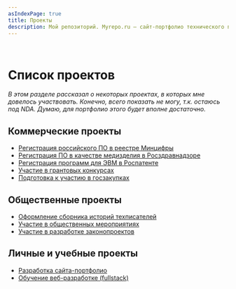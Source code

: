 ```yaml
---
asIndexPage: true
title: Проекты
description: Мой репозиторий. Myrepo.ru – сайт-портфолио технического писателя
---
```


<br />

# Список проектов
*В этом разделе рассказал о некоторых проектах, в которых мне довелось участвовать. Конечно, всего показать не могу, т.к. остаюсь под NDA. Думаю, для портфолио этого будет вполне достаточно.*

## Коммерческие проекты

- [Регистрация российского ПО в реестре Минцифры](./projects/registratsiya-po-v-reyestre-mintsifry.mdx)
- [Регистрация ПО в качестве медизделия в Росздравнадзоре](./projects/registratsiya-po-v-roszdravnadzore.mdx)
- [Регистрация программ для ЭВМ в Роспатенте](./projects/registratsiya-po-v-rospatente.mdx)
- [Участие в грантовых конкурсах](./projects/uchastiye-v-grantovykh-konkursakh.mdx)
- [Подготовка к участию в госзакупках](./projects/podgotovka-k-uchastiyu-v-goszakupkakh.mdx)

## Общественные проекты

- [Оформление сборника историй техписателей](./docs/sbornik-istoriy-tekhpisateley.mdx)
- [Участие в общественных мероприятиях](./projects/uchastiye-v-obshchestvennykh-meropriyatiyakh.mdx)
- [Участие в разработке законопроектов](./projects/uchastiye-v-razrabotke-zakonoproyektov.mdx)

## Личные и учебные проекты

- [Разработка сайта-портфолио](./projects/razrabotka-saita-portfolio-tekhpisatelya.mdx)
- [Обучение веб-разработке (fullstack)](./projects/obucheniye-veb-razrabotke.mdx)